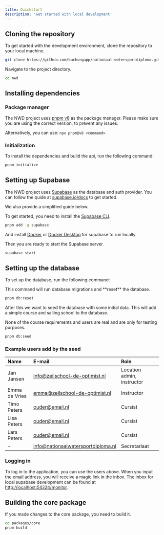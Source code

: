 ```yaml
---
title: Quickstart
description: 'Get started with local development'
---
```


## Cloning the repository

To get started with the development environment, clone the repository to your local machine.

```bash
git clone https://github.com/buchungapp/nationaal-watersportdiploma.git ./nwd
```

Navigate to the project directory.

```bash
cd nwd
```

## Installing dependencies

### Package manager

The NWD project uses [pnpm v8](https://pnpm.io/8.x/installation) as the package manager.
Please make sure you are using the correct version, to prevent any issues.

Alternatively, you can use: `npx pnpm@v8 <command>`

### Initialization

To install the dependencies and build the api, run the following command:

```bash
pnpm initialize
```

## Setting up Supabase

The NWD project uses [Supabase](https://supabase.io/) as the database and auth provider.
You can follow the quide at [supabase.io/docs](https://supabase.com/docs/guides/cli/getting-started) to get started.

We also provide a simplified guide below.

<Accordion title="Setting up Supabase for local development">

To get started, you need to install the [Supabase CLI](https://supabase.com/docs/guides/cli/getting-started).

```bash
pnpm add -g supabase
```

And install [Docker](https://docs.docker.com/engine/install/) or [Docker Desktop](https://docs.docker.com/desktop/) for supabase to run locally.

</Accordion>

Then you are ready to start the Supabase server.

```bash
supabase start
```

## Setting up the database

To set up the database, run the following command:

<Warning>
  This command will run database migrations and **reset** the database.
</Warning>

```bash
pnpm db:reset
```

After this we want to seed the database with some initial data. This will add a simple course and sailing school to the database.

<Note>
  None of the course requirements and users are real and are only for testing
  purposes.
</Note>

```bash
pnpm db:seed
```

### Example users add by the seed

| Name          | E-mail                             | Role                       |
| :------------ | :--------------------------------- | :------------------------- |
| Jan Jansen    | info@zeilschool-de-optimist.nl     | Location admin, instructor |
| Emma de Vries | emma@zeilschool-de-optimist.nl     | Instructor                 |
| Timo Peters   | ouder@email.nl                     | Cursist                    |
| Lisa Peters   | ouder@email.nl                     | Cursist                    |
| Lars Peters   | ouder@email.nl                     | Cursist                    |
| -             | info@nationaalwatersportdiploma.nl | Secretariaat               |

### Logging in

To log in to the application, you can use the users above. When you input the email address, you will receive a magic link in the inbox.
The inbox for local supabase development can be found at [http://localhost:54324/monitor](http://localhost:54324/monitor).

## Building the core package

If you made changes to the core package, you need to build it.

```bash
cd packages/core
pnpm build
```
